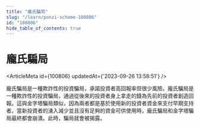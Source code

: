 ```yaml
---
title: "龐氏騙局"
slug: "/learn/ponzi-scheme-100806"
id: "100806"
hide_table_of_contents: true
---
```



# 龐氏騙局

<ArticleMeta id={100806} updatedAt={'2023-09-26 13:58:51'} />
<div className='border-solid border-b border-t-0 my-4 border-[var(--ifm-color-gray-300)]' />

龐氏騙局是一種欺詐性的投資騙局，承諾投資者高回報率但很少風險。龐氏騙局是一種欺詐性的投資騙局，通過從後來的投資者身上拿走的錢為先前的投資者創造回報。這與金字塔騙局類似，因為兩者都是基於使用新的投資者資金來支付早期支持者。當新投資者的湧入減少並且沒有足夠的資金可供使用時，龐氏騙局和金字塔騙局最終都會崩潰。此時，騙局就會被揭露。
